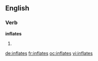 ==English==

===Verb===
'''inflates'''

# {{third-person singular of|[[inflate]]}}

[[de:inflates]]
[[fr:inflates]]
[[oc:inflates]]
[[vi:inflates]]